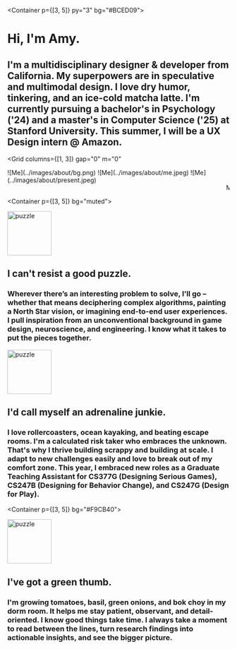 
<Navigation/>

<Container p={[3, 5]} py="3" bg="#BCED09">

# Hi, I'm Amy.

## I'm a multidisciplinary designer & developer from California. My superpowers are in speculative and multimodal design. I love dry humor, tinkering, and an ice-cold matcha latte. I'm currently pursuing a bachelor's in Psychology ('24) and a master's in Computer Science ('25) at Stanford University. This summer, I will be a UX Design intern @ Amazon. 

</Container>

<Grid
    columns={[1, 3]}
    gap="0"
    m="0"
>
<Box>
![Me](../images/about/bg.png)
</Box>

<Box>
![Me](../images/about/me.jpeg)
</Box>
<Box>
![Me](../images/about/present.jpeg)
</Box>

</Grid>

<Container bg="blue" p="3">
<marquee behavior="scroll" scrollamount="10" direction="left"><Heading as="h1" size="3" color="white">My design philosophy: "Embrace the delightful, the playful, the novel, and the fun." </Heading></marquee>
</Container>

<Container p={[3, 5]} bg="muted">

<img width="100" height="100" src={puzzle} alt="puzzle" />

## I can't resist a good puzzle. 

### Wherever there’s an interesting problem to solve, I’ll go – whether that means deciphering complex algorithms, painting a North Star vision, or imagining end-to-end user experiences. I pull inspiration from an unconventional background in game design, neuroscience, and engineering. I know what it takes to put the pieces together. 

</Container>
<Container p={[3, 5]} bg="#C45BAA">

<img width="100" height="100" src={adrenaline} alt="puzzle" />

## I'd call myself an adrenaline junkie.

### I love rollercoasters, ocean kayaking, and beating escape rooms. I'm a calculated risk taker who embraces the unknown. That's why I thrive building scrappy and building at scale. I adapt to new challenges easily and love to break out of my comfort zone. This year, I embraced new roles as a Graduate Teaching Assistant for CS377G (Designing Serious Games), CS247B (Designing for Behavior Change), and CS247G (Design for Play).

</Container>

<Container p={[3, 5]} bg="#F9CB40">

<img width="100" height="100" src={plant} alt="puzzle" />

## I've got a green thumb.

### I'm growing tomatoes, basil, green onions, and bok choy in my dorm room. It helps me stay patient, observant, and detail-oriented. I know good things take time. I always take a moment to read between the lines, turn research findings into actionable insights, and see the bigger picture. 

</Container>
<Footer />

